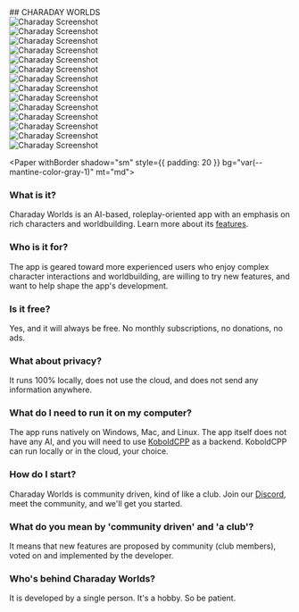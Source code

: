 
<Container ta="center">
## CHARADAY WORLDS
</Container>

<Container>
  <Grid mb="xl">
    <Grid.Col span={6}>
      <div style={{ position: 'relative', width: '100%', height: '450px' }}>
        <Image 
          src={s1} 
          alt="Charaday Screenshot"
          fill
          style={{ objectFit: 'contain' }}
          priority
        />
      </div>
    </Grid.Col>
    <Grid.Col span={6}>
      <div style={{ position: 'relative', width: '100%', height: '450px' }}>
        <Image 
          src={s2} 
          alt="Charaday Screenshot"
          fill
          style={{ objectFit: 'contain' }}
        />
      </div>
    </Grid.Col>
    <Grid.Col span={6}>
      <div style={{ position: 'relative', width: '100%', height: '450px' }}>
        <Image 
          src={s3} 
          alt="Charaday Screenshot"
          fill
          style={{ objectFit: 'contain' }}
        />
      </div>
    </Grid.Col>
    <Grid.Col span={6}>
      <div style={{ position: 'relative', width: '100%', height: '450px' }}>
        <Image 
          src={s4} 
          alt="Charaday Screenshot"
          fill
          style={{ objectFit: 'contain' }}
        />
      </div>
    </Grid.Col>
    <Grid.Col span={6}>
      <div style={{ position: 'relative', width: '100%', height: '450px' }}>
        <Image 
          src={s5} 
          alt="Charaday Screenshot"
          fill
          style={{ objectFit: 'contain' }}
        />
      </div>
    </Grid.Col>
    <Grid.Col span={6}>
      <div style={{ position: 'relative', width: '100%', height: '450px' }}>
        <Image 
          src={s6} 
          alt="Charaday Screenshot"
          fill
          style={{ objectFit: 'contain' }}
        />
      </div>
    </Grid.Col>
    <Grid.Col span={6}>
      <div style={{ position: 'relative', width: '100%', height: '450px' }}>
        <Image 
          src={s8} 
          alt="Charaday Screenshot"
          fill
          style={{ objectFit: 'contain' }}
        />
      </div>
    </Grid.Col>
    <Grid.Col span={6}>
      <div style={{ position: 'relative', width: '100%', height: '450px' }}>
        <Image 
          src={s9} 
          alt="Charaday Screenshot"
          fill
          style={{ objectFit: 'contain' }}
        />
      </div>
    </Grid.Col>
    <Grid.Col span={6}>
      <div style={{ position: 'relative', width: '100%', height: '450px' }}>
        <Image 
          src={s10} 
          alt="Charaday Screenshot"
          fill
          style={{ objectFit: 'contain' }}
        />
      </div>
    </Grid.Col>
    <Grid.Col span={6}>
      <div style={{ position: 'relative', width: '100%', height: '450px' }}>
        <Image 
          src={s11} 
          alt="Charaday Screenshot"
          fill
          style={{ objectFit: 'contain' }}
        />
      </div>
    </Grid.Col>
    <Grid.Col span={6}>
      <div style={{ position: 'relative', width: '100%', height: '450px' }}>
        <Image 
          src={s12} 
          alt="Charaday Screenshot"
          fill
          style={{ objectFit: 'contain' }}
        />
      </div>
    </Grid.Col>
    <Grid.Col span={6}>
      <div style={{ position: 'relative', width: '100%', height: '450px' }}>
        <Image 
          src={s13} 
          alt="Charaday Screenshot"
          fill
          style={{ objectFit: 'contain' }}
        />
      </div>
    </Grid.Col>
    <Grid.Col span={6}>
      <div style={{ position: 'relative', width: '100%', height: '450px' }}>
        <Image 
          src={s15} 
          alt="Charaday Screenshot"
          fill
          style={{ objectFit: 'contain' }}
        />
      </div>
    </Grid.Col>
    <Grid.Col span={6}>
      <div style={{ position: 'relative', width: '100%', height: '450px' }}>
        <Image 
          src={s16} 
          alt="Charaday Screenshot"
          fill
          style={{ objectFit: 'contain' }}
        />
      </div>
    </Grid.Col>
  </Grid>

  <Paper withBorder shadow="sm" style={{ padding: 20 }} bg="var(--mantine-color-gray-1)" mt="md">


### What is it?
Charaday Worlds is an AI-based, roleplay-oriented app with an emphasis on rich characters and worldbuilding. Learn more about its [features](/charaday/features).

### Who is it for?
The app is geared toward more experienced users who enjoy complex character interactions and worldbuilding, are willing to try new features, and want to help shape the app's development.

### Is it free?
Yes, and it will always be free. No monthly subscriptions, no donations, no ads.

### What about privacy?
It runs 100% locally, does not use the cloud, and does not send any information anywhere.

### What do I need to run it on my computer?
The app runs natively on Windows, Mac, and Linux. The app itself does not have any AI, and you will need to use [KoboldCPP](https://github.com/LostRuins/koboldcpp) as a backend. KoboldCPP can run locally or in the cloud, your choice.

### How do I start?
Charaday Worlds is community driven, kind of like a club. Join our [Discord](https://discord.gg/A47GfuJXU4), meet the community, and we'll get you started.

### What do you mean by 'community driven' and 'a club'?
It means that new features are proposed by community (club members), voted on and implemented by the developer.

### Who's behind Charaday Worlds?
It is developed by a single person. It's a hobby. So be patient.

  </Paper>
</Container>
